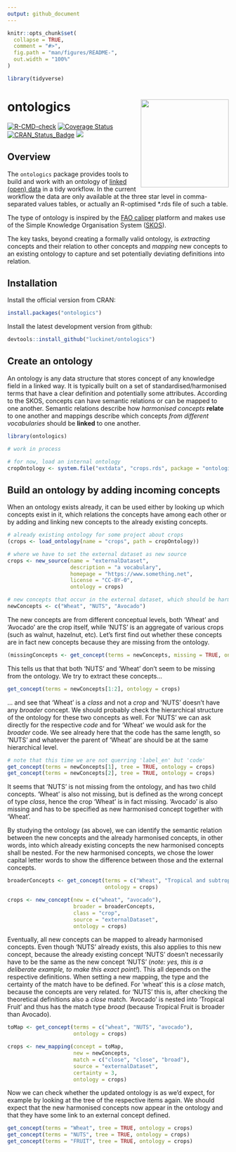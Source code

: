 ```yaml
---
output: github_document
---
```


<!-- README.md is generated from README.Rmd. Please edit that file -->

```r
knitr::opts_chunk$set(
  collapse = TRUE,
  comment = "#>",
  fig.path = "man/figures/README-",
  out.width = "100%"
)

library(tidyverse)
```
# ontologics <a href='https://github.com/luckinet/ontologics/'><img src='man/figures/logo.svg' align="right" height="200" /></a>

<!-- badges: start -->
[![R-CMD-check](https://github.com/luckinet/ontologics/workflows/R-CMD-check/badge.svg)](https://github.com/luckinet/ontologics/actions)
[![Coverage
Status](https://codecov.io/gh/luckinet/ontologics/branch/master/graph/badge.svg)](https://codecov.io/github/luckinet/ontologics?branch=master)
[![CRAN\_Status\_Badge](http://www.r-pkg.org/badges/version/ontologics)](https://cran.r-project.org/package=ontologics)
[![](http://cranlogs.r-pkg.org/badges/grand-total/ontologics)](https://cran.r-project.org/package=geometr)

<!-- badges: end -->


## Overview

The `ontologics` package provides tools to build and work with an ontology of [linked (open) data](https://en.wikipedia.org/wiki/Linked_data) in a tidy workflow. In the current workflow the data are only available at the three star level in comma-separated values tables, or actually an R-optimised *.rds file of such a table.

The type of ontology is inspired by the [FAO caliper](https://datalab.review.fao.org/datalab/caliper/web/) platform and makes use of the Simple Knowledge Organisation System ([SKOS](https://www.w3.org/TR/skos-reference/)).

The key tasks, beyond creating a formally valid ontology, is *extracting* concepts and their relation to other concepts and *mapping* new concepts to an existing ontology to capture and set potentially deviating definitions into relation.


## Installation

Install the official version from CRAN:

```r
install.packages("ontologics")
```

Install the latest development version from github:

```r
devtools::install_github("luckinet/ontologics")
```


## Create an ontology

An ontology is any data structure that stores concept of any knowledge field in a linked way. It is typically built on a set of standardised/harmonised terms that have a clear definition and potentially some attributes. According to the SKOS, concepts can have semantic relations or can be mapped to one another. Semantic relations describe how *harmonised concepts* **relate** to one another and mappings describe which concepts *from different vocabularies* should be **linked** to one another.

```r
library(ontologics)

# work in process

# for now, load an internal ontology
cropOntology <- system.file("extdata", "crops.rds", package = "ontologics")
```

## Build an ontology by adding incoming concepts

When an ontology exists already, it can be used either by looking up which concepts exist in it, which relations the concepts have among each other or by adding and linking new concepts to the already existing concepts.

```r
# already existing ontology for some project about crops
(crops <- load_ontology(name = "crops", path = cropOntology))

# where we have to set the external dataset as new source
crops <- new_source(name = "externalDataset",
                    description = "a vocabulary",
                    homepage = "https://www.something.net",
                    license = "CC-BY-0",
                    ontology = crops)

# new concepts that occur in the external dataset, which should be harmonised with the ontology
newConcepts <- c("Wheat", "NUTS", "Avocado")
```

The new concepts are from different conceptual levels, both 'Wheat' and 'Avocado' are the crop itself, while 'NUTS' is an aggregate of various crops (such as walnut, hazelnut, etc). Let's first find out whether these concepts are in fact new concepts because they are missing from the ontology.

```r
(missingConcepts <- get_concept(terms = newConcepts, missing = TRUE, ontology = crops))
```

This tells us that that both 'NUTS' and 'Wheat' don't seem to be missing from the ontology. We try to extract these concepts...

```r
get_concept(terms = newConcepts[1:2], ontology = crops)
```

... and see that 'Wheat' is a *class* and not a *crop* and 'NUTS' doesn't have any *broader* concept. We should probably check the hierarchical structure of the ontology for these two concepts as well. For 'NUTS' we can ask directly for the respective *code* and for 'Wheat' we would ask for the *broader* code. We see already here that the code has the same length, so 'NUTS' and whatever the parent of 'Wheat' are should be at the same hierarchical level.

```r
# note that this time we are not querring 'label_en' but 'code'
get_concept(terms = newConcepts[1], tree = TRUE, ontology = crops)
get_concept(terms = newConcepts[2], tree = TRUE, ontology = crops)
```

It seems that 'NUTS' is not missing from the ontology, and has two child concepts. 'Wheat' is also not missing, but is defined as the wrong concept of type *class*, hence the crop 'Wheat' is in fact missing. 'Avocado' is also missing and has to be specified as new harmonised concept together with 'Wheat'.

By studying the ontology (as above), we can identify the semantic relation between the new concepts and the already harmonised concepts, in other words, into which already existing concepts the new harmonised concepts shall be nested. For the new harmonised concepts, we chose the lower capital letter words to show the difference between those and the external concepts.

```r
broaderConcepts <- get_concept(terms = c("Wheat", "Tropical and subtropical Fruit"), 
                               ontology = crops)

crops <- new_concept(new = c("wheat", "avocado"),
                     broader = broaderConcepts,
                     class = "crop",                                         
                     source = "externalDataset", 
                     ontology = crops)
```

Eventually, all new concepts can be mapped to already harmonised concepts. Even though 'NUTS' already exists, this also applies to this new concept, because the already existing concept 'NUTS' doesn't necessarily have to be the same as the new concept 'NUTS' (*note: yes, this is a deliberate example, to make this exact point!*). This all depends on the respective definitions. When setting a new mapping, the type and the certainty of the match have to be defined. For 'wheat' this is a *close* match, because the concepts are very related. for 'NUTS' this is, after checking the theoretical definitions also a *close* match. 'Avocado' is nested into 'Tropical Fruit' and thus has the match type *broad* (because Tropical Fruit is broader than Avocado).

```r
toMap <- get_concept(terms = c("wheat", "NUTS", "avocado"), 
                     ontology = crops)

crops <- new_mapping(concept = toMap,
                     new = newConcepts,
                     match = c("close", "close", "broad"), 
                     source = "externalDataset",
                     certainty = 3, 
                     ontology = crops)
```

Now we can check whether the updated ontology is as we'd expect, for example by looking at the tree of the respective items again. We should expect that the new harmonised concepts now appear in the ontology and that they have some link to an external concept defined.

```r
get_concept(terms = "Wheat", tree = TRUE, ontology = crops)
get_concept(terms = "NUTS", tree = TRUE, ontology = crops)
get_concept(terms = "FRUIT", tree = TRUE, ontology = crops)
```
